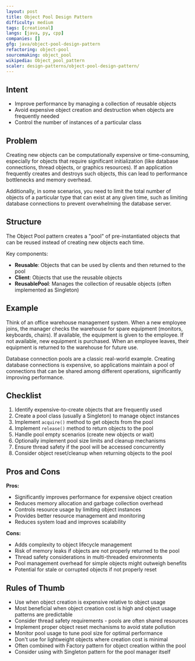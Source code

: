 ```yaml
---
layout: post
title: Object Pool Design Pattern
difficulty: medium
tags: [creational]
langs: [java, py, cpp]
companies: []
gfg: java/object-pool-design-pattern
refactoring: object-pool
sourcemaking: object_pool
wikipedia: Object_pool_pattern
scaler: design-patterns/object-pool-design-pattern/
---
```


## Intent
- Improve performance by managing a collection of reusable objects
- Avoid expensive object creation and destruction when objects are frequently needed
- Control the number of instances of a particular class

## Problem

Creating new objects can be computationally expensive or time-consuming, especially for objects that require significant initialization (like database connections, thread objects, or graphics resources). If an application frequently creates and destroys such objects, this can lead to performance bottlenecks and memory overhead.

Additionally, in some scenarios, you need to limit the total number of objects of a particular type that can exist at any given time, such as limiting database connections to prevent overwhelming the database server.

## Structure

The Object Pool pattern creates a "pool" of pre-instantiated objects that can be reused instead of creating new objects each time.

<MdxImage src="https://sourcemaking.com/files/v2/content/patterns/Object_pool-2x.png" />

Key components:
- **Reusable**: Objects that can be used by clients and then returned to the pool
- **Client**: Objects that use the reusable objects
- **ReusablePool**: Manages the collection of reusable objects (often implemented as Singleton)

## Example

Think of an office warehouse management system. When a new employee joins, the manager checks the warehouse for spare equipment (monitors, keyboards, chairs). If available, the equipment is given to the employee. If not available, new equipment is purchased. When an employee leaves, their equipment is returned to the warehouse for future use.

Database connection pools are a classic real-world example. Creating database connections is expensive, so applications maintain a pool of connections that can be shared among different operations, significantly improving performance.

## Checklist

1. Identify expensive-to-create objects that are frequently used
2. Create a pool class (usually a Singleton) to manage object instances
3. Implement `acquire()` method to get objects from the pool
4. Implement `release()` method to return objects to the pool
5. Handle pool empty scenarios (create new objects or wait)
6. Optionally implement pool size limits and cleanup mechanisms
7. Ensure thread safety if the pool will be accessed concurrently
8. Consider object reset/cleanup when returning objects to the pool

## Pros and Cons

**Pros:**
- Significantly improves performance for expensive object creation
- Reduces memory allocation and garbage collection overhead
- Controls resource usage by limiting object instances
- Provides better resource management and monitoring
- Reduces system load and improves scalability

**Cons:**
- Adds complexity to object lifecycle management
- Risk of memory leaks if objects are not properly returned to the pool
- Thread safety considerations in multi-threaded environments
- Pool management overhead for simple objects might outweigh benefits
- Potential for stale or corrupted objects if not properly reset

## Rules of Thumb

- Use when object creation is expensive relative to object usage
- Most beneficial when object creation cost is high and object usage patterns are predictable
- Consider thread safety requirements - pools are often shared resources
- Implement proper object reset mechanisms to avoid state pollution
- Monitor pool usage to tune pool size for optimal performance
- Don't use for lightweight objects where creation cost is minimal
- Often combined with Factory pattern for object creation within the pool
- Consider using with Singleton pattern for the pool manager itself
